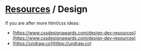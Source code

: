 # [Resources](/docs/resources) / Design

If you are after more html/css ideas:

-   [https://www.cssdesignawards.com/design-dev-resources](https://www.cssdesignawards.com/design-dev-resources)
-   [https://undraw.co](https://undraw.co)
